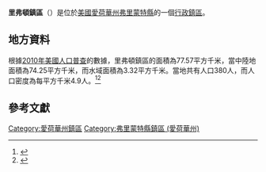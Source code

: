 {{noteTA
|G1=USState
|G2=地名
|G3=Unit
}}
{{Infobox settlement
|official_name            = 里弗頓鎮區
|native_name = Riverton Township
|settlement_type          = [[行政鎮區|行政鎮區]]
|image_skyline            = 
|imagesize                = 
|image_map                = Map highlighting Riverton Township, Fremont County, Iowa.svg
|mapsize                  = 250px
|pushpin_map  =USA Iowa
|pushpin_label = 里弗頓鎮區
|pushpin_label_position   = top
|pushpin_map_caption      = 里弗頓鎮區在愛荷華州的位置
|subdivision_type         = [[世界政區索引|國家]]
|subdivision_type1        = [[美国州份|州份]]
|subdivision_type2        = [[愛荷華州行政区划|縣]]
|subdivision_name         = [[美国|美国]]
|subdivision_name1        = [[愛荷華州|愛荷華州]]
|subdivision_name2        = [[弗里蒙特縣_(愛荷華州)|弗里蒙特縣]]
|elevation_ft             = 928
|elevation_m              = 283
|timezone                 = [[北美中部時區|北美中部時區]]
|area_total_km2           = 77.57
|area_land_km2            = 74.25
|area_water_km2           = 3.32
|area_total_sq_mi         = 
|area_land_sq_mi          = 
|area_water_sq_mi         = 
|population_as_of         = [[2010年美國人口普查|2010]]
|population_footnotes     = 
|population_total         = 380
|population_density_km2   = auto
|population_density_sq_mi = auto
|utc_offset               = -6
|coordinates              = {{coord|40|51|31|N|95|33|24|W|type:city_region:US-AL_source:GNS-enwiki|display=inline,title}}
| coor_pinpoint           = 
| coordinates_footnotes   = 
|timezone_DST             = CDT
|utc_offset_DST           = -5
|postal_code_type         = [[美國郵區編號|郵區編號]]
|postal_code              = 51639, 51640, 51650, 51652
|area_code                = {{link-en|电话区号712|Area code 712|712}}
|blank_name = [[地名信息系统|GNIS ID]]
|blank_info = 468625
}}
'''里弗頓鎮區'''（{{lang-en|Riverton Township}}）是位於[[美國|美國]][[愛荷華州|愛荷華州]][[弗里蒙特縣_(愛荷華州)|弗里蒙特縣]]的一個[[行政鎮區|行政鎮區]]。

== 地方資料 ==
根據[[2010年美國人口普查|2010年美國人口普查]]的數據，里弗頓鎮區的面積為77.57平方千米，當中陸地面積為74.25平方千米，而水域面積為3.32平方千米。當地共有人口380人，而人口密度為每平方千米4.9人。<ref name="GR8">{{cite web|url=http://factfinder2.census.gov|publisher=[[美国人口调查局|美国人口调查局]]|accessdate=2011-05-14|title=American FactFinder|archive-date=2013-09-11|archive-url=https://web.archive.org/web/20130911234518/http://factfinder2.census.gov/|dead-url=no}}</ref><ref>{{cite web|url=https://www.citypopulation.de/en/usa/iowa/admin/|title=USA: Iowa (Counties and Townships) - City Population}}</ref>

== 參考文獻 ==
{{reflist}}

{{弗里蒙特縣 (愛荷華州)}}

{{DEFAULTSORT:Riverton Township}}
[[Category:愛荷華州鎮區|Category:愛荷華州鎮區]]
[[Category:弗里蒙特縣鎮區_(愛荷華州)|Category:弗里蒙特縣鎮區 (愛荷華州)]]

{{Iowa-geo-stub}}